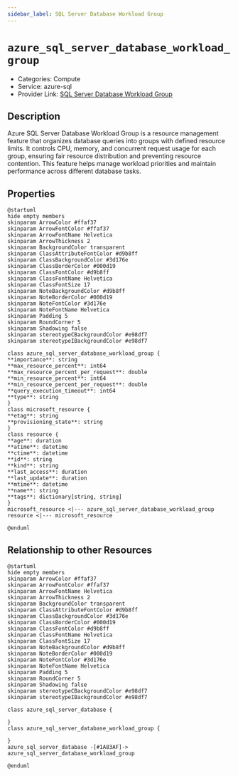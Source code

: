 ```yaml
---
sidebar_label: SQL Server Database Workload Group
---
```


# `azure_sql_server_database_workload_group`

- Categories: Compute
- Service: azure-sql
- Provider Link: [SQL Server Database Workload Group](https://learn.microsoft.com/en-us/azure/azure-sql/database/workload-group-resource-governor-overview)

## Description

Azure SQL Server Database Workload Group is a resource management feature that organizes database queries into groups with defined resource limits. It controls CPU, memory, and concurrent request usage for each group, ensuring fair resource distribution and preventing resource contention. This feature helps manage workload priorities and maintain performance across different database tasks.

## Properties

<ZoomPanPinch>

```kroki imgType="plantuml" imgAlt="Diagram of SQL Server Database Workload Group data model"
@startuml
hide empty members
skinparam ArrowColor #ffaf37
skinparam ArrowFontColor #ffaf37
skinparam ArrowFontName Helvetica
skinparam ArrowThickness 2
skinparam BackgroundColor transparent
skinparam ClassAttributeFontColor #d9b8ff
skinparam ClassBackgroundColor #3d176e
skinparam ClassBorderColor #000d19
skinparam ClassFontColor #d9b8ff
skinparam ClassFontName Helvetica
skinparam ClassFontSize 17
skinparam NoteBackgroundColor #d9b8ff
skinparam NoteBorderColor #000d19
skinparam NoteFontColor #3d176e
skinparam NoteFontName Helvetica
skinparam Padding 5
skinparam RoundCorner 5
skinparam Shadowing false
skinparam stereotypeCBackgroundColor #e98df7
skinparam stereotypeIBackgroundColor #e98df7

class azure_sql_server_database_workload_group {
**importance**: string
**max_resource_percent**: int64
**max_resource_percent_per_request**: double
**min_resource_percent**: int64
**min_resource_percent_per_request**: double
**query_execution_timeout**: int64
**type**: string
}
class microsoft_resource {
**etag**: string
**provisioning_state**: string
}
class resource {
**age**: duration
**atime**: datetime
**ctime**: datetime
**id**: string
**kind**: string
**last_access**: duration
**last_update**: duration
**mtime**: datetime
**name**: string
**tags**: dictionary[string, string]
}
microsoft_resource <|--- azure_sql_server_database_workload_group
resource <|--- microsoft_resource

@enduml
```

</ZoomPanPinch>

## Relationship to other Resources

<ZoomPanPinch>

```kroki imgType="plantuml" imgAlt="Diagram of SQL Server Database Workload Group resource relationships"
@startuml
hide empty members
skinparam ArrowColor #ffaf37
skinparam ArrowFontColor #ffaf37
skinparam ArrowFontName Helvetica
skinparam ArrowThickness 2
skinparam BackgroundColor transparent
skinparam ClassAttributeFontColor #d9b8ff
skinparam ClassBackgroundColor #3d176e
skinparam ClassBorderColor #000d19
skinparam ClassFontColor #d9b8ff
skinparam ClassFontName Helvetica
skinparam ClassFontSize 17
skinparam NoteBackgroundColor #d9b8ff
skinparam NoteBorderColor #000d19
skinparam NoteFontColor #3d176e
skinparam NoteFontName Helvetica
skinparam Padding 5
skinparam RoundCorner 5
skinparam Shadowing false
skinparam stereotypeCBackgroundColor #e98df7
skinparam stereotypeIBackgroundColor #e98df7

class azure_sql_server_database {

}
class azure_sql_server_database_workload_group {

}
azure_sql_server_database -[#1A83AF]-> azure_sql_server_database_workload_group

@enduml
```

</ZoomPanPinch>

